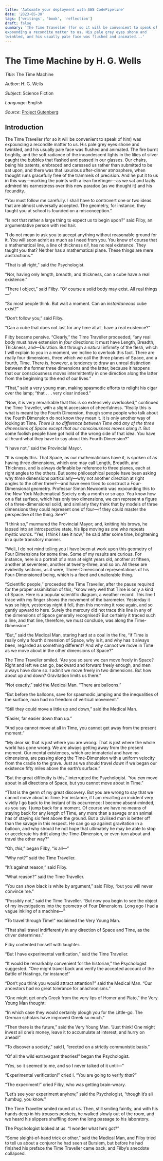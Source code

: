 ```yaml
---
title: 'Automate your deployment with AWS CodePipeline'
date: '2023-05-30'
tags: ['writings', 'book', 'reflection']
draft: false
summary: 'The Time Traveller (for so it will be convenient to speak of him) was
expounding a recondite matter to us. His pale grey eyes shone and
twinkled, and his usually pale face was flushed and animated...'
---
```


# The Time Machine by H. G. Wells

_Title_: The Time Machine

_Author_: H. G. Wells

_Subject_: Science Fiction

_Language_: English

_Source_: [Project Gutenberg](https://www.gutenberg.org/ebooks/35)

## Introduction

The Time Traveller (for so it will be convenient to speak of him) was expounding a recondite matter to us. His pale grey eyes shone and twinkled, and his usually pale face was flushed and animated. The fire burnt brightly, and the soft radiance of the incandescent lights in the lilies of silver caught the bubbles that flashed and passed in our glasses. Our chairs, being his patents, embraced and caressed us rather than submitted to be sat upon, and there was that luxurious after-dinner atmosphere, when thought runs gracefully free of the trammels of precision. And he put it to us in this way—marking the points with a lean forefinger—as we sat and lazily admired his earnestness over this new paradox (as we thought it) and his fecundity.

“You must follow me carefully. I shall have to controvert one or two ideas that are almost universally accepted. The geometry, for instance, they taught you at school is founded on a misconception.”

“Is not that rather a large thing to expect us to begin upon?” said Filby, an argumentative person with red hair.

“I do not mean to ask you to accept anything without reasonable ground for it. You will soon admit as much as I need from you. You know of course that a mathematical line, a line of thickness _nil_, has no real existence. They taught you that? Neither has a mathematical plane. These things are mere abstractions.”

“That is all right,” said the Psychologist.

“Nor, having only length, breadth, and thickness, can a cube have a real existence.”

“There I object,” said Filby. “Of course a solid body may exist. All real things—”

“So most people think. But wait a moment. Can an _instantaneous_ cube exist?”

“Don’t follow you,” said Filby.

“Can a cube that does not last for any time at all, have a real existence?”

Filby became pensive. “Clearly,” the Time Traveller proceeded, “any real body must have extension in _four_ directions: it must have Length, Breadth, Thickness, and—Duration. But through a natural infirmity of the flesh, which I will explain to you in a moment, we incline to overlook this fact. There are really four dimensions, three which we call the three planes of Space, and a fourth, Time. There is, however, a tendency to draw an unreal distinction between the former three dimensions and the latter, because it happens that our consciousness moves intermittently in one direction along the latter from the beginning to the end of our lives.”

“That,” said a very young man, making spasmodic efforts to relight his cigar over the lamp; “that . . . very clear indeed.”

“Now, it is very remarkable that this is so extensively overlooked,” continued the Time Traveller, with a slight accession of cheerfulness. “Really this is what is meant by the Fourth Dimension, though some people who talk about the Fourth Dimension do not know they mean it. It is only another way of looking at Time. _There is no difference between Time and any of the three dimensions of Space except that our consciousness moves along it_. But some foolish people have got hold of the wrong side of that idea. You have all heard what they have to say about this Fourth Dimension?”

“_I_ have not,” said the Provincial Mayor.

“It is simply this. That Space, as our mathematicians have it, is spoken of as having three dimensions, which one may call Length, Breadth, and Thickness, and is always definable by reference to three planes, each at right angles to the others. But some philosophical people have been asking why _three_ dimensions particularly—why not another direction at right angles to the other three?—and have even tried to construct a Four-Dimensional geometry. Professor Simon Newcomb was expounding this to the New York Mathematical Society only a month or so ago. You know how on a flat surface, which has only two dimensions, we can represent a figure of a three-dimensional solid, and similarly they think that by models of three dimensions they could represent one of four—if they could master the perspective of the thing. See?”

“I think so,” murmured the Provincial Mayor; and, knitting his brows, he lapsed into an introspective state, his lips moving as one who repeats mystic words. “Yes, I think I see it now,” he said after some time, brightening in a quite transitory manner.

“Well, I do not mind telling you I have been at work upon this geometry of Four Dimensions for some time. Some of my results are curious. For instance, here is a portrait of a man at eight years old, another at fifteen, another at seventeen, another at twenty-three, and so on. All these are evidently sections, as it were, Three-Dimensional representations of his Four-Dimensioned being, which is a fixed and unalterable thing.

“Scientific people,” proceeded the Time Traveller, after the pause required for the proper assimilation of this, “know very well that Time is only a kind of Space. Here is a popular scientific diagram, a weather record. This line I trace with my finger shows the movement of the barometer. Yesterday it was so high, yesterday night it fell, then this morning it rose again, and so gently upward to here. Surely the mercury did not trace this line in any of the dimensions of Space generally recognised? But certainly it traced such a line, and that line, therefore, we must conclude, was along the Time-Dimension.”

“But,” said the Medical Man, staring hard at a coal in the fire, “if Time is really only a fourth dimension of Space, why is it, and why has it always been, regarded as something different? And why cannot we move in Time as we move about in the other dimensions of Space?”

The Time Traveller smiled. “Are you so sure we can move freely in Space? Right and left we can go, backward and forward freely enough, and men always have done so. I admit we move freely in two dimensions. But how about up and down? Gravitation limits us there.”

“Not exactly,” said the Medical Man. “There are balloons.”

“But before the balloons, save for spasmodic jumping and the inequalities of the surface, man had no freedom of vertical movement.”

“Still they could move a little up and down,” said the Medical Man.

“Easier, far easier down than up.”

“And you cannot move at all in Time, you cannot get away from the present moment.”

“My dear sir, that is just where you are wrong. That is just where the whole world has gone wrong. We are always getting away from the present moment. Our mental existences, which are immaterial and have no dimensions, are passing along the Time-Dimension with a uniform velocity from the cradle to the grave. Just as we should travel _down_ if we began our existence fifty miles above the earth’s surface.”

“But the great difficulty is this,” interrupted the Psychologist. ’You _can_ move about in all directions of Space, but you cannot move about in Time.”

“That is the germ of my great discovery. But you are wrong to say that we cannot move about in Time. For instance, if I am recalling an incident very vividly I go back to the instant of its occurrence: I become absent-minded, as you say. I jump back for a moment. Of course we have no means of staying back for any length of Time, any more than a savage or an animal has of staying six feet above the ground. But a civilised man is better off than the savage in this respect. He can go up against gravitation in a balloon, and why should he not hope that ultimately he may be able to stop or accelerate his drift along the Time-Dimension, or even turn about and travel the other way?”

“Oh, _this_,” began Filby, “is all—”

“Why not?” said the Time Traveller.

“It’s against reason,” said Filby.

“What reason?” said the Time Traveller.

“You can show black is white by argument,” said Filby, “but you will never convince me.”

“Possibly not,” said the Time Traveller. “But now you begin to see the object of my investigations into the geometry of Four Dimensions. Long ago I had a vague inkling of a machine—”

“To travel through Time!” exclaimed the Very Young Man.

“That shall travel indifferently in any direction of Space and Time, as the driver determines.”

Filby contented himself with laughter.

“But I have experimental verification,” said the Time Traveller.

“It would be remarkably convenient for the historian,” the Psychologist suggested. “One might travel back and verify the accepted account of the Battle of Hastings, for instance!”

“Don’t you think you would attract attention?” said the Medical Man. “Our ancestors had no great tolerance for anachronisms.”

“One might get one’s Greek from the very lips of Homer and Plato,” the Very Young Man thought.

“In which case they would certainly plough you for the Little-go. The German scholars have improved Greek so much.”

“Then there is the future,” said the Very Young Man. “Just think! One might invest all one’s money, leave it to accumulate at interest, and hurry on ahead!”

“To discover a society,” said I, “erected on a strictly communistic basis.”

“Of all the wild extravagant theories!” began the Psychologist.

“Yes, so it seemed to me, and so I never talked of it until—”

“Experimental verification!” cried I. “You are going to verify _that_?”

“The experiment!” cried Filby, who was getting brain-weary.

“Let’s see your experiment anyhow,” said the Psychologist, “though it’s all humbug, you know.”

The Time Traveller smiled round at us. Then, still smiling faintly, and with his hands deep in his trousers pockets, he walked slowly out of the room, and we heard his slippers shuffling down the long passage to his laboratory.

The Psychologist looked at us. “I wonder what he’s got?”

“Some sleight-of-hand trick or other,” said the Medical Man, and Filby tried to tell us about a conjuror he had seen at Burslem, but before he had finished his preface the Time Traveller came back, and Filby’s anecdote collapsed.
